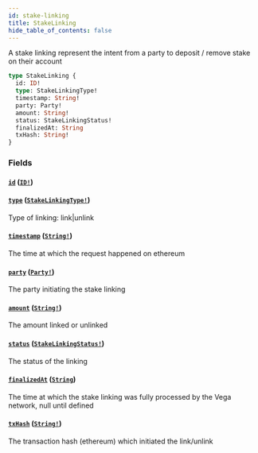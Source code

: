```yaml
---
id: stake-linking
title: StakeLinking
hide_table_of_contents: false
---
```



A stake linking represent the intent from a party to deposit / remove stake on their account

```graphql
type StakeLinking {
  id: ID!
  type: StakeLinkingType!
  timestamp: String!
  party: Party!
  amount: String!
  status: StakeLinkingStatus!
  finalizedAt: String
  txHash: String!
}
```


### Fields

#### [`id`](#) ([`ID!`](/docs/testnet/graphql/scalars/id))




#### [`type`](#) ([`StakeLinkingType!`](/docs/testnet/graphql/enums/stake-linking-type))

Type of linking: link|unlink


#### [`timestamp`](#) ([`String!`](/docs/testnet/graphql/scalars/string))

The time at which the request happened on ethereum


#### [`party`](#) ([`Party!`](/docs/testnet/graphql/objects/party))

The party initiating the stake linking


#### [`amount`](#) ([`String!`](/docs/testnet/graphql/scalars/string))

The amount linked or unlinked


#### [`status`](#) ([`StakeLinkingStatus!`](/docs/testnet/graphql/enums/stake-linking-status))

The status of the linking


#### [`finalizedAt`](#) ([`String`](/docs/testnet/graphql/scalars/string))

The time at which the stake linking was fully processed by the Vega network, null until defined


#### [`txHash`](#) ([`String!`](/docs/testnet/graphql/scalars/string))

The transaction hash (ethereum) which initiated the link/unlink




